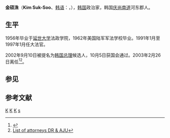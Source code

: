 '''金硕洙'''（'''Kim Suk-Soo'''、[[韩语|韩语]]：'''{{lang|ko|김석수}}'''，{{bd|1932年|11月20日|}}），[[韩国|韩国]]政治家，韩国[[庆尚南道|庆尚南道]]河东郡人。
==生平==
1956年毕业于[[延世大学|延世大学]]法政学院，1962年美国陆军军法学校毕业。1991年1月至1997年1月任大法官。

2002年9月10日被提名为[[韩国总理|韩国总理]]候选人，10月5日获国会通过。2003年2月26日离任<ref>{{cite news|url=http://news.bbc.co.uk/1/hi/world/asia-pacific/2248232.stm|title=New PM nominee for S Korea|date=10 September 2002|work=[[BBC_News|BBC News]]|accessdate=2020-05-20|archive-date=2003-09-19|archive-url=https://web.archive.org/web/20030919213441/http://news.bbc.co.uk/1/hi/world/asia-pacific/2248232.stm|dead-url=no}}</ref><ref>[https://archive.today/20160613035556/http://www.draju.com/viewlawyer.php?lawNum=147 List of attorneys DR & AJU]</ref>。

==参见==
{{start box}}
{{succession box|[[張大煥|張大煥]]|[[高建|高建]]|[[韩国总理|韩国总理]]|2002年－2003年}}
{{end box}}
{{Asia-poli-bio-stub}}
{{South Korea-stub}}
{{模板:大韩民国国务总理}}
==参考文献==
{{Reflist}}
[[Category:韩国国务总理|K]]
[[Category:延世大學校友|K]]
[[Category:慶尚南道出身人物|K]]
[[Category:金姓|s]]